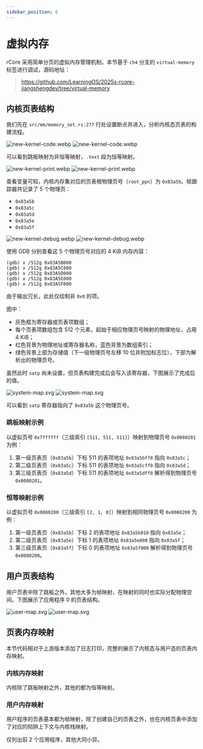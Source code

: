 ```yaml
---
sidebar_position: 6
---
```



# 虚拟内存

rCore 采用简单分页的虚拟内存管理机制。本节基于 `ch4` 分支的 `virtual-memory` 标签进行调试，源码地址：

> https://github.com/LearningOS/2025s-rcore-jiangshengdev/tree/virtual-memory

## 内核页表结构

我们先在 `src/mm/memory_set.rs:277` 行处设置断点并进入，分析内核态页表的构建流程。

![new-kernel-code.webp](webp/light/new-kernel-code.webp#gh-light-mode-only)
![new-kernel-code.webp](webp/dark/new-kernel-code.webp#gh-dark-mode-only)

可以看到跳板映射为非恒等映射，`.text` 段为恒等映射。

![new-kernel-print.webp](webp/light/new-kernel-print.webp#gh-light-mode-only)
![new-kernel-print.webp](webp/dark/new-kernel-print.webp#gh-dark-mode-only)

查看变量可知，内核内存集对应的页表根物理页号（`root_ppn`）为 `0x83a5b`。帧跟踪器共记录了 5 个物理页：

- `0x83a5b`
- `0x83a5c`
- `0x83a5d`
- `0x83a5e`
- `0x83a5f`

![new-kernel-debug.webp](webp/light/new-kernel-debug.webp#gh-light-mode-only)
![new-kernel-debug.webp](webp/dark/new-kernel-debug.webp#gh-dark-mode-only)

使用 GDB 分别查看这 5 个物理页号对应的 4 KiB 内存内容：

```
(gdb) x /512g 0x83A5B000
(gdb) x /512g 0x83A5C000
(gdb) x /512g 0x83A5D000
(gdb) x /512g 0x83A5E000
(gdb) x /512g 0x83A5F000
```

由于输出冗长，此处仅绘制非 `0x0` 的项。

图中：

- 灰色框为寄存器或页表项数组；
- 每个页表项数组包含 512 个元素，起始于相应物理页号映射的物理地址，占用 4 KiB；
- 红色背景为物理地址或寄存器名称，蓝色背景为数组索引；
- 绿色背景上部为存储值（下一级物理页号左移 10 位并附加标志位），下部为解析出的物理页号。

虽然此时 `satp` 尚未设置，但页表构建完成后会写入该寄存器，下图展示了完成后的值。

![system-map.svg](svg/light/system-map.svg#gh-light-mode-only)
![system-map.svg](svg/dark/system-map.svg#gh-dark-mode-only)

可以看到 `satp` 寄存器指向了 `0x83a5b` 这个物理页号。

### 跳板映射示例

以虚拟页号 `0x7ffffff`（三级索引 `[511, 511, 511]`）映射到物理页号 `0x0080201` 为例：

1. 第一级页表页（`0x83a5b`）下标 511 的表项地址 `0x83a5bff8` 指向 `0x83a5c`；
2. 第二级页表页（`0x83a5c`）下标 511 的表项地址 `0x83a5cff8` 指向 `0x83a5d`；
3. 第三级页表页（`0x83a5d`）下标 511 的表项地址 `0x83a5dff8` 解析得到物理页号 `0x0080201`。

### 恒等映射示例

以虚拟页号 `0x0080200`（三级索引 `[2, 1, 0]`）映射到相同物理页号 `0x0080200` 为例：

1. 第一级页表页（`0x83a5b`）下标 2 的表项地址 `0x83a5b010` 指向 `0x83a5e`；
2. 第二级页表页（`0x83a5e`）下标 1 的表项地址 `0x83a5e008` 指向 `0x83a5f`；
3. 第三级页表页（`0x83a5f`）下标 0 的表项地址 `0x83a5f000` 解析得到物理页号 `0x0080200`。

## 用户页表结构

用户页表中除了跳板之外，其他大多为帧映射，在映射的同时也实际分配物理空间。下图展示了应用程序 0 的页表结构。

![user-map.svg](svg/light/user-map.svg#gh-light-mode-only)
![user-map.svg](svg/dark/user-map.svg#gh-dark-mode-only)

## 页表内存映射

本节代码相对于上游版本添加了日志打印，完整的展示了内核态与用户态的页表内存映射。

### 内核内存映射

内核除了跳板映射之外，其他的都为恒等映射。

<CodeBlock>
  <SystemMap />
</CodeBlock>

### 用户内存映射

用户程序的页表基本都为帧映射，除了创建自己的页表之外，也在内核页表中添加了对应的陷阱上下文与内核栈映射。

<CodeBlock>
  <UserMap />
</CodeBlock>

仅列出前 2 个应用程序，其他大同小异。

